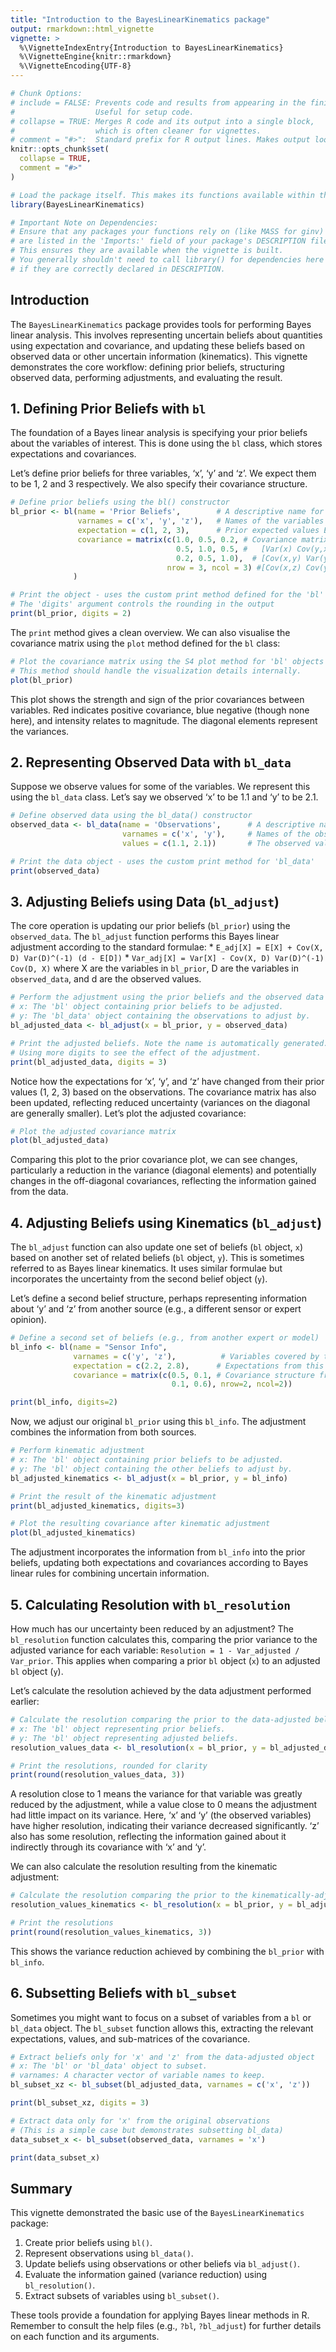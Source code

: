 ```yaml
---
title: "Introduction to the BayesLinearKinematics package"
output: rmarkdown::html_vignette
vignette: >
  %\VignetteIndexEntry{Introduction to BayesLinearKinematics}
  %\VignetteEngine{knitr::rmarkdown}
  %\VignetteEncoding{UTF-8}
---
```


```r
# Chunk Options:
# include = FALSE: Prevents code and results from appearing in the finished file.
#                  Useful for setup code.
# collapse = TRUE: Merges R code and its output into a single block,
#                  which is often cleaner for vignettes.
# comment = "#>":  Standard prefix for R output lines. Makes output look like comments.
knitr::opts_chunk$set(
  collapse = TRUE,
  comment = "#>"
)

# Load the package itself. This makes its functions available within the vignette.
library(BayesLinearKinematics)

# Important Note on Dependencies:
# Ensure that any packages your functions rely on (like MASS for ginv)
# are listed in the 'Imports:' field of your package's DESCRIPTION file.
# This ensures they are available when the vignette is built.
# You generally shouldn't need to call library() for dependencies here
# if they are correctly declared in DESCRIPTION.
```

## Introduction

The `BayesLinearKinematics` package provides tools for performing Bayes linear analysis. This involves representing uncertain beliefs about quantities using expectation and covariance, and updating these beliefs based on observed data or other uncertain information (kinematics). This vignette demonstrates the core workflow: defining prior beliefs, structuring observed data, performing adjustments, and evaluating the result.

## 1. Defining Prior Beliefs with `bl`

The foundation of a Bayes linear analysis is specifying your prior beliefs about the variables of interest. This is done using the `bl` class, which stores expectations and covariances.

Let's define prior beliefs for three variables, 'x', 'y' and 'z'. We expect them to be 1, 2 and 3 respectively. We also specify their covariance structure.

```r
# Define prior beliefs using the bl() constructor
bl_prior <- bl(name = 'Prior Beliefs',        # A descriptive name for this belief set
               varnames = c('x', 'y', 'z'),   # Names of the variables
               expectation = c(1, 2, 3),      # Prior expected values E[x], E[y], E[z]
               covariance = matrix(c(1.0, 0.5, 0.2, # Covariance matrix:
                                     0.5, 1.0, 0.5, #   [Var(x) Cov(y,x) Cov(z,x)]
                                     0.2, 0.5, 1.0),  # [Cov(x,y) Var(y) Cov(z,y)]
                                   nrow = 3, ncol = 3) #[Cov(x,z) Cov(y,z) Var(z)]
              )

# Print the object - uses the custom print method defined for the 'bl' class
# The 'digits' argument controls the rounding in the output
print(bl_prior, digits = 2)
```

The `print` method gives a clean overview. We can also visualise the covariance matrix using the `plot` method defined for the `bl` class:

```r
# Plot the covariance matrix using the S4 plot method for 'bl' objects
# This method should handle the visualization details internally.
plot(bl_prior)
```

This plot shows the strength and sign of the prior covariances between variables. Red indicates positive covariance, blue negative (though none here), and intensity relates to magnitude. The diagonal elements represent the variances.

## 2. Representing Observed Data with `bl_data`

Suppose we observe values for some of the variables. We represent this using the `bl_data` class. Let's say we observed 'x' to be 1.1 and 'y' to be 2.1.

```r
# Define observed data using the bl_data() constructor
observed_data <- bl_data(name = 'Observations',      # A descriptive name for the data
                         varnames = c('x', 'y'),     # Names of the observed variables
                         values = c(1.1, 2.1))       # The observed values

# Print the data object - uses the custom print method for 'bl_data'
print(observed_data)
```

## 3. Adjusting Beliefs using Data (`bl_adjust`)

The core operation is updating our prior beliefs (`bl_prior`) using the `observed_data`. The `bl_adjust` function performs this Bayes linear adjustment according to the standard formulae:
* `E_adj[X] = E[X] + Cov(X, D) Var(D)^(-1) (d - E[D])`
* `Var_adj[X] = Var[X] - Cov(X, D) Var(D)^(-1) Cov(D, X)`
where X are the variables in `bl_prior`, D are the variables in `observed_data`, and d are the observed values.

```r
# Perform the adjustment using the prior beliefs and the observed data
# x: The 'bl' object containing prior beliefs to be adjusted.
# y: The 'bl_data' object containing the observations to adjust by.
bl_adjusted_data <- bl_adjust(x = bl_prior, y = observed_data)

# Print the adjusted beliefs. Note the name is automatically generated.
# Using more digits to see the effect of the adjustment.
print(bl_adjusted_data, digits = 3)
```

Notice how the expectations for 'x', 'y', and 'z' have changed from their prior values (1, 2, 3) based on the observations. The covariance matrix has also been updated, reflecting reduced uncertainty (variances on the diagonal are generally smaller). Let's plot the adjusted covariance:

```r
# Plot the adjusted covariance matrix
plot(bl_adjusted_data)
```
Comparing this plot to the prior covariance plot, we can see changes, particularly a reduction in the variance (diagonal elements) and potentially changes in the off-diagonal covariances, reflecting the information gained from the data.

## 4. Adjusting Beliefs using Kinematics (`bl_adjust`)

The `bl_adjust` function can also update one set of beliefs (`bl` object, `x`) based on another set of related beliefs (`bl` object, `y`). This is sometimes referred to as Bayes linear kinematics. It uses similar formulae but incorporates the uncertainty from the second belief object (`y`).

Let's define a second belief structure, perhaps representing information about 'y' and 'z' from another source (e.g., a different sensor or expert opinion).

```r
# Define a second set of beliefs (e.g., from another expert or model)
bl_info <- bl(name = "Sensor Info",
              varnames = c('y', 'z'),          # Variables covered by this info
              expectation = c(2.2, 2.8),      # Expectations from this source
              covariance = matrix(c(0.5, 0.1, # Covariance structure from this source
                                    0.1, 0.6), nrow=2, ncol=2))

print(bl_info, digits=2)
```

Now, we adjust our original `bl_prior` using this `bl_info`. The adjustment combines the information from both sources.

```r
# Perform kinematic adjustment
# x: The 'bl' object containing prior beliefs to be adjusted.
# y: The 'bl' object containing the other beliefs to adjust by.
bl_adjusted_kinematics <- bl_adjust(x = bl_prior, y = bl_info)

# Print the result of the kinematic adjustment
print(bl_adjusted_kinematics, digits=3)

# Plot the resulting covariance after kinematic adjustment
plot(bl_adjusted_kinematics)
```

The adjustment incorporates the information from `bl_info` into the prior beliefs, updating both expectations and covariances according to Bayes linear rules for combining uncertain information.

## 5. Calculating Resolution with `bl_resolution`

How much has our uncertainty been reduced by an adjustment? The `bl_resolution` function calculates this, comparing the prior variance to the adjusted variance for each variable: `Resolution = 1 - Var_adjusted / Var_prior`. This applies when comparing a prior `bl` object (`x`) to an adjusted `bl` object (`y`).

Let's calculate the resolution achieved by the data adjustment performed earlier:

```r
# Calculate the resolution comparing the prior to the data-adjusted beliefs
# x: The 'bl' object representing prior beliefs.
# y: The 'bl' object representing adjusted beliefs.
resolution_values_data <- bl_resolution(x = bl_prior, y = bl_adjusted_data)

# Print the resolutions, rounded for clarity
print(round(resolution_values_data, 3))
```

A resolution close to 1 means the variance for that variable was greatly reduced by the adjustment, while a value close to 0 means the adjustment had little impact on its variance. Here, 'x' and 'y' (the observed variables) have higher resolution, indicating their variance decreased significantly. 'z' also has some resolution, reflecting the information gained about it indirectly through its covariance with 'x' and 'y'.

We can also calculate the resolution resulting from the kinematic adjustment:
```r
# Calculate the resolution comparing the prior to the kinematically-adjusted beliefs
resolution_values_kinematics <- bl_resolution(x = bl_prior, y = bl_adjusted_kinematics)

# Print the resolutions
print(round(resolution_values_kinematics, 3))
```
This shows the variance reduction achieved by combining the `bl_prior` with `bl_info`.

## 6. Subsetting Beliefs with `bl_subset`

Sometimes you might want to focus on a subset of variables from a `bl` or `bl_data` object. The `bl_subset` function allows this, extracting the relevant expectations, values, and sub-matrices of the covariance.

```r
# Extract beliefs only for 'x' and 'z' from the data-adjusted object
# x: The 'bl' or 'bl_data' object to subset.
# varnames: A character vector of variable names to keep.
bl_subset_xz <- bl_subset(bl_adjusted_data, varnames = c('x', 'z'))

print(bl_subset_xz, digits = 3)

# Extract data only for 'x' from the original observations
# (This is a simple case but demonstrates subsetting bl_data)
data_subset_x <- bl_subset(observed_data, varnames = 'x')

print(data_subset_x)
```

## Summary

This vignette demonstrated the basic use of the `BayesLinearKinematics` package:

1.  Create prior beliefs using `bl()`.
2.  Represent observations using `bl_data()`.
3.  Update beliefs using observations or other beliefs via `bl_adjust()`.
4.  Evaluate the information gained (variance reduction) using `bl_resolution()`.
5.  Extract subsets of variables using `bl_subset()`.

These tools provide a foundation for applying Bayes linear methods in R. Remember to consult the help files (e.g., `?bl`, `?bl_adjust`) for further details on each function and its arguments.
